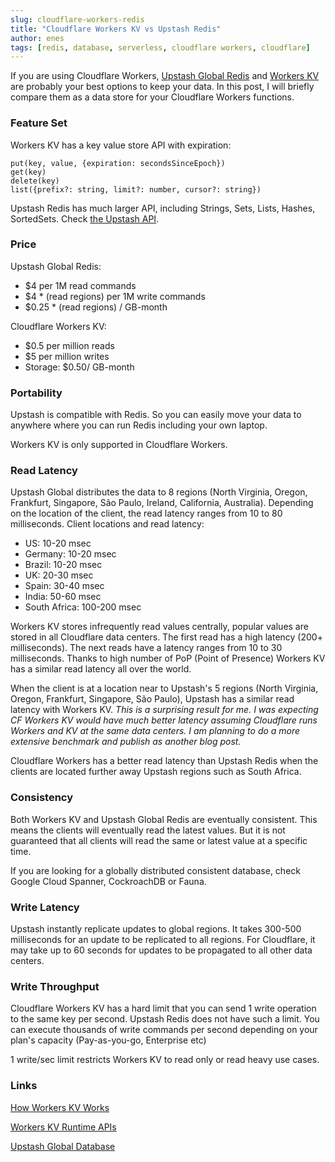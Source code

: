 ```yaml
---
slug: cloudflare-workers-redis
title: "Cloudflare Workers KV vs Upstash Redis"
author: enes
tags: [redis, database, serverless, cloudflare workers, cloudflare]
---
```



If you are using Cloudflare Workers, [Upstash Global Redis](https://docs.upstash.com/redis/features/globaldatabase) and [Workers KV](https://www.cloudflare.com/products/workers-kv/) are probably your best options to keep your data. In this post, I will briefly compare them as a data store for your Cloudflare Workers functions.

### Feature Set

Workers KV has a key value store API with expiration:

```shell
put(key, value, {expiration: secondsSinceEpoch})
get(key)
delete(key)
list({prefix?: string, limit?: number, cursor?: string})
```

Upstash Redis has much larger API, including Strings, Sets, Lists, Hashes, SortedSets. Check [the Upstash API](https://docs.upstash.com/redis/overall/rediscompatibility).

### Price

Upstash Global Redis:
- $4 per 1M read commands
- $4 * (read regions) per 1M write commands
- $0.25 * (read regions) / GB-month

Cloudflare Workers KV:

- $0.5 per million reads
- $5 per million writes
- Storage: $0.50/ GB-month

### Portability

Upstash is compatible with Redis. So you can easily move your data to anywhere where you can run Redis including your own laptop.

Workers KV is only supported in Cloudflare Workers.

### Read Latency

Upstash Global distributes the data to 8 regions (North Virginia, Oregon, Frankfurt, Singapore, São Paulo, Ireland, California, Australia). Depending on the location of the client, the read latency ranges from 10 to 80 milliseconds.
Client locations and read latency:

- US: 10-20 msec
- Germany: 10-20 msec
- Brazil: 10-20 msec
- UK: 20-30 msec
- Spain: 30-40 msec
- India: 50-60 msec
- South Africa: 100-200 msec

Workers KV stores infrequently read values centrally, popular values are stored in all Cloudflare data centers. The first read has a high latency (200+ milliseconds). The next reads have a latency ranges from 10 to 30 milliseconds. Thanks to high number of PoP (Point of Presence) Workers KV has a similar read latency all over the world.

When the client is at a location near to Upstash's 5 regions (North Virginia, Oregon, Frankfurt, Singapore, São Paulo), Upstash has a similar read latency with Workers KV. _This is a surprising result for me. I was expecting CF Workers KV would have much better latency assuming Cloudflare runs Workers and KV at the same data centers. I am planning to do a more extensive benchmark and publish as another blog post._

Cloudflare Workers has a better read latency than Upstash Redis when the clients are located further away Upstash regions such as South Africa.

### Consistency

Both Workers KV and Upstash Global Redis are eventually consistent. This means the clients will eventually read the latest values. But it is not guaranteed that all clients will read the same or latest value at a specific time.

If you are looking for a globally distributed consistent database, check Google Cloud Spanner, CockroachDB or Fauna.

### Write Latency

Upstash instantly replicate updates to global regions. It takes 300-500 milliseconds for an update to be replicated to all regions. For Cloudflare, it may take up to 60 seconds for updates to be propagated to all other data centers.

### Write Throughput

Cloudflare Workers KV has a hard limit that you can send 1 write operation to the same key per second. Upstash Redis does not have such a limit. You can execute thousands of write commands per second depending on your plan's capacity (Pay-as-you-go, Enterprise etc)

1 write/sec limit restricts Workers KV to read only or read heavy use cases.

### Links

[How Workers KV Works](https://developers.cloudflare.com/workers/learning/how-kv-works)

[Workers KV Runtime APIs](https://developers.cloudflare.com/workers/runtime-apis/kv)

[Upstash Global Database](https://docs.upstash.com/redis/features/globaldatabase)

